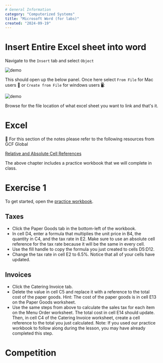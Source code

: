 ```yaml
---
# General Information
category: "Computerized Systems"
title: "Microsoft Word (for labs)"
created: "2024-09-19"
---
```


# Insert Entire Excel sheet into word

Navigate to the `Insert` tab and select `Object`

![demo](./assets/1.png)

This should open up the below panel. Once here select `From File` for Mac users 🍎 or `Create from File` for windows users 🖥️:

![demo](./assets/2.png)

Browse for the file location of what excel sheet you want to link and that's it.

# Excel

📖 For this section of the notes please refer to the following resources from GCF Global

[Relative and Absolute Cell References](https://edu.gcfglobal.org/en/excel/relative-and-absolute-cell-references/1/)

The above chapter includes a practice workbook that we will complete in class.

# Exercise 1

To get started, open the [practice workbook](./assets/excel_cellreferences_practice.xlsx).

## Taxes

- Click the Paper Goods tab in the bottom-left of the workbook.
- In cell D4, enter a formula that multiplies the unit price in B4, the quantity in C4, and the tax rate in E2. Make sure to use an absolute cell reference for the tax rate because it will be the same in every cell.
- Use the fill handle to copy the formula you just created to cells D5:D12.
- Change the tax rate in cell E2 to 6.5%. Notice that all of your cells have updated.

## Invoices

- Click the Catering Invoice tab.
- Delete the value in cell C5 and replace it with a reference to the total cost of the paper goods. Hint: The cost of the paper goods is in cell E13 on the Paper Goods worksheet.
- Use the same steps from above to calculate the sales tax for each item on the Menu Order worksheet. The total cost in cell E14 should update. Then, in cell C4 of the Catering Invoice worksheet, create a cell reference to the total you just calculated. Note: If you used our practice workbook to follow along during the lesson, you may have already completed this step.

# Competition
